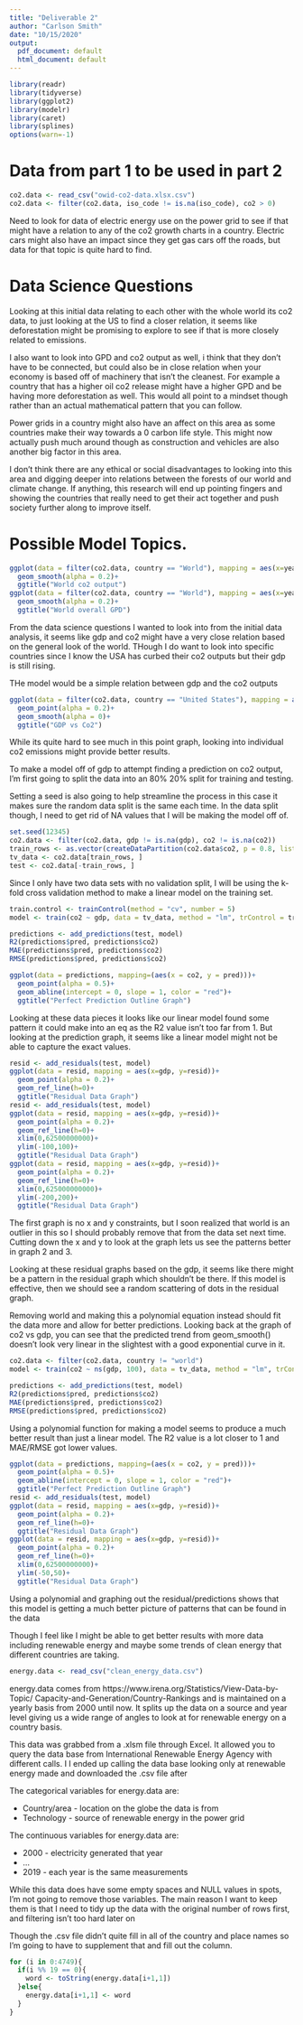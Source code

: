 ```yaml
---
title: "Deliverable 2"
author: "Carlson Smith"
date: "10/15/2020"
output:
  pdf_document: default
  html_document: default
---
```


```r
library(readr)
library(tidyverse)
library(ggplot2)
library(modelr)
library(caret)
library(splines)
options(warn=-1)
```

# Data from part 1 to be used in part 2

```r
co2.data <- read_csv("owid-co2-data.xlsx.csv")
co2.data <- filter(co2.data, iso_code != is.na(iso_code), co2 > 0)
```
Need to look for data of electric energy use on the power grid to see if that 
might have a relation to any of the co2 growth charts in a country.  Electric 
cars might also have an impact since they get gas cars off the roads, but data 
for that topic is quite hard to find.


# Data Science Questions

Looking at this initial data relating to each other with the whole world its co2 
data, to just looking at the US to find a closer relation, it seems like 
deforestation might be promising to explore to see if that is more closely related 
to emissions.

I also want to look into GPD and co2 output as well, i think that they don't have 
to be connected, but could also be in close relation when your economy is based 
off of machinery that isn't the cleanest.  For example a country that has a higher 
oil co2 release might have a higher GPD and be having more deforestation as well.
This would all point to a mindset though rather than an actual mathematical pattern 
that you can follow.

Power grids in a country might also have an affect on this area as some countries 
make their way towards a 0 carbon life style.  This might now actually push much
around though as construction and vehicles are also another big factor in this
area.

I don't think there are any ethical or social disadvantages to looking into this
area and digging deeper into relations between the forests of our world and climate 
change.  If anything, this research will end up pointing fingers and showing the 
countries that really need to get their act together and push society further along 
to improve itself.

# Possible Model Topics.

``` r
ggplot(data = filter(co2.data, country == "World"), mapping = aes(x=year, y=co2, color = country))+
  geom_smooth(alpha = 0.2)+
  ggtitle("World co2 output")
ggplot(data = filter(co2.data, country == "World"), mapping = aes(x=year, y=gdp, color = country))+
  geom_smooth(alpha = 0.2)+
  ggtitle("World overall GPD")
```
From the data science questions I wanted to look into from the initial data 
analysis, it seems like gdp and co2 might have a very close relation based on 
the general look of the world.  THough I do want to look into specific countries 
since I know the USA has curbed their co2 outputs but their gdp is still rising.  

THe model would be a simple relation between gdp and the co2 outputs
```r
ggplot(data = filter(co2.data, country == "United States"), mapping = aes(x=co2, y=gdp))+
  geom_point(alpha = 0.2)+
  geom_smooth(alpha = 0)+
  ggtitle("GDP vs Co2")
```
While its quite hard to see much in this point graph, looking into individual 
co2 emissions might provide better results.

To make a model off of gdp to attempt finding a prediction on co2 output, I'm 
first going to split the data into an 80% 20% split for training and testing.  

Setting a seed is also going to help streamline the process in this case it makes
sure the random data split is the same each time.  In the data split though, I 
need to get rid of NA values that I will be making the model off of.

```r
set.seed(12345)
co2.data <- filter(co2.data, gdp != is.na(gdp), co2 != is.na(co2))
train_rows <- as.vector(createDataPartition(co2.data$co2, p = 0.8, list = FALSE))
tv_data <- co2.data[train_rows, ]
test <- co2.data[-train_rows, ]
```

Since I only have two data sets with no validation split, I will be using the 
k-fold cross validation method to make a linear model on the training set.

```r
train.control <- trainControl(method = "cv", number = 5)
model <- train(co2 ~ gdp, data = tv_data, method = "lm", trControl = train.control)

predictions <- add_predictions(test, model)
R2(predictions$pred, predictions$co2)
MAE(predictions$pred, predictions$co2)
RMSE(predictions$pred, predictions$co2)
```
```r
ggplot(data = predictions, mapping=(aes(x = co2, y = pred)))+
  geom_point(alpha = 0.5)+
  geom_abline(intercept = 0, slope = 1, color = "red")+
  ggtitle("Perfect Prediction Outline Graph")
```

Looking at these data pieces it looks like our linear model found some pattern it
could make into an eq as the R2 value isn't too far from 1.  But looking at the 
prediction graph, it seems like a linear model might not be able to capture the 
exact values.

```r
resid <- add_residuals(test, model)
ggplot(data = resid, mapping = aes(x=gdp, y=resid))+
  geom_point(alpha = 0.2)+
  geom_ref_line(h=0)+
  ggtitle("Residual Data Graph")
resid <- add_residuals(test, model)
ggplot(data = resid, mapping = aes(x=gdp, y=resid))+
  geom_point(alpha = 0.2)+
  geom_ref_line(h=0)+
  xlim(0,62500000000)+
  ylim(-100,100)+
  ggtitle("Residual Data Graph")
ggplot(data = resid, mapping = aes(x=gdp, y=resid))+
  geom_point(alpha = 0.2)+
  geom_ref_line(h=0)+
  xlim(0,625000000000)+
  ylim(-200,200)+
  ggtitle("Residual Data Graph")
```

The first graph is no x and y constraints, but I soon realized that world is an 
outlier in this so I should probably remove that from the data set next time.  
Cutting down the x and y to look at the graph lets us see the patterns better 
in graph 2 and 3.

Looking at these residual graphs based on the gdp, it seems like there might be 
a pattern in the residual graph which shouldn't be there.  If this model is 
effective, then we should see a random scattering of dots in the residual graph.


Removing world and making this a polynomial equation instead should fit the
data more and allow for better predictions.  Looking back at the graph of co2 vs
gdp, you can see that the predicted trend from geom_smooth() doesn't look very 
linear in the slightest with a good exponential curve in it.

```r
co2.data <- filter(co2.data, country != "world")
model <- train(co2 ~ ns(gdp, 100), data = tv_data, method = "lm", trControl = train.control)

predictions <- add_predictions(test, model)
R2(predictions$pred, predictions$co2)
MAE(predictions$pred, predictions$co2)
RMSE(predictions$pred, predictions$co2)
```

Using a polynomial function for making a model seems to produce a much better 
result than just a linear model.  The R2 value is a lot closer to 1 and MAE/RMSE
got lower values.

```r
ggplot(data = predictions, mapping=(aes(x = co2, y = pred)))+
  geom_point(alpha = 0.5)+
  geom_abline(intercept = 0, slope = 1, color = "red")+
  ggtitle("Perfect Prediction Outline Graph")
resid <- add_residuals(test, model)
ggplot(data = resid, mapping = aes(x=gdp, y=resid))+
  geom_point(alpha = 0.2)+
  geom_ref_line(h=0)+
  ggtitle("Residual Data Graph")
ggplot(data = resid, mapping = aes(x=gdp, y=resid))+
  geom_point(alpha = 0.2)+
  geom_ref_line(h=0)+
  xlim(0,62500000000)+
  ylim(-50,50)+
  ggtitle("Residual Data Graph")

```

Using a polynomial and graphing out the residual/predictions shows that this model
is getting a much better picture of patterns that can be found in the data

Though I feel like I might be able to get better results with more data including
renewable energy and maybe some trends of clean energy that different countries 
are taking. 



```r
energy.data <- read_csv("clean_energy_data.csv")
```

energy.data comes from https://www.irena.org/Statistics/View-Data-by-Topic/
Capacity-and-Generation/Country-Rankings and is maintained on a yearly basis 
from 2000 until now.  It splits up the data on a source and year level giving 
us a wide range of angles to look at for renewable energy on a country basis.

This data was grabbed from a .xlsm file through Excel.  It allowed you to query
the data base from International Renewable Energy Agency with different calls.  I
I ended up calling the data base looking only at renewable energy made and 
downloaded the .csv file after

The categorical variables for energy.data are:

* Country/area - 	location on the globe the data is from
* Technology - source of renewable energy in the power grid

The continuous variables for energy.data are:

* 2000 - electricity generated that year
* ...
* 2019 - each year is the same measurements

While this data does have some empty spaces and NULL values in spots, I'm not 
going to remove those variables.  The main reason I want to keep them is that I 
need to tidy up the data with the original number of rows first, and filtering 
isn't too hard later on

Though the .csv file didn't quite fill in all of the country and place names so
I'm going to have to supplement that and fill out the column.

```r
for (i in 0:4749){
  if(i %% 19 == 0){
    word <- toString(energy.data[i+1,1])
  }else{
    energy.data[i+1,1] <- word
  }
}
```



